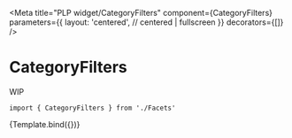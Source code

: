 
<Meta
  title="PLP widget/CategoryFilters"
  component={CategoryFilters}
  parameters={{
    layout: 'centered', // centered | fullscreen
  }}
  decorators={[]}
/>


# CategoryFilters

WIP

```
import { CategoryFilters } from './Facets'
```

<Canvas>
  <Story
    name="CategoryFilters"
    args={{
      filterData: mockPriceFilter,
    }}
  >
    {Template.bind({})}
  </Story>
</Canvas>
